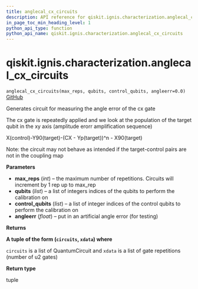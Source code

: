 ```yaml
---
title: anglecal_cx_circuits
description: API reference for qiskit.ignis.characterization.anglecal_cx_circuits
in_page_toc_min_heading_level: 1
python_api_type: function
python_api_name: qiskit.ignis.characterization.anglecal_cx_circuits
---
```


<span id="qiskit-ignis-characterization-anglecal-cx-circuits" />

# qiskit.ignis.characterization.anglecal\_cx\_circuits

<span id="qiskit.ignis.characterization.anglecal_cx_circuits" />

`anglecal_cx_circuits(max_reps, qubits, control_qubits, angleerr=0.0)` [GitHub](https://github.com/qiskit-community/qiskit-ignis/tree/stable/0.5/qiskit/ignis/characterization/gates/circuits.py "view source code")

Generates circuit for measuring the angle error of the cx gate

The cx gate is repeatedly applied and we look at the population of the target qubit in the xy axis (amplitude erorr amplification sequence)

X(control)-Y90(target)-(CX - Yp(target))^n - X90(target)

Note: the circuit may not behave as intended if the target-control pairs are not in the coupling map

**Parameters**

*   **max\_reps** (*int*) – the maximum number of repetitions. Circuits will increment by 1 rep up to max\_rep
*   **qubits** (*list*) – a list of integers indices of the qubits to perform the calibration on
*   **control\_qubits** (*list*) – a list of integer indices of the control qubits to perform the calibration on
*   **angleerr** (*float*) – put in an artificial angle error (for testing)

**Returns**

**A tuple of the form (`circuits`, `xdata`) where**

`circuits` is a list of QuantumCircuit and `xdata` is a list of gate repetitions (number of u2 gates)

**Return type**

tuple

